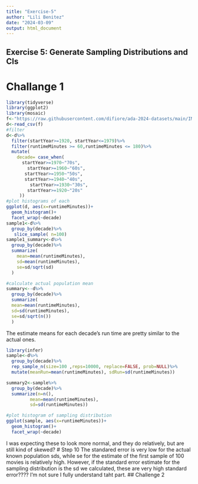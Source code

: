 ```yaml
---
title: "Exercise-5"
author: "Lili Benitez"
date: "2024-03-09"
output: html_document
---
```


## Exercise 5: Generate Sampling Distributions and CIs
# Challange 1

```r
library(tidyverse)
library(ggplot2)
library(mosaic)
f<-"https://raw.githubusercontent.com/difiore/ada-2024-datasets/main/IMDB-movies.csv"
d<-read_csv(f)
#filter
d<-d%>%
  filter(startYear>=1920, startYear<=1979)%>%
  filter(runtimeMinutes >= 60,runtimeMinutes <= 180)%>%
  mutate(
    decade= case_when(
      startYear>=1970~"70s",
        startYear>=1960~"60s", 
       startYear>=1950~"50s", 
       startYear>=1940~"40s", 
         startYear>=1930~"30s", 
        startYear>=1920~"20s"  
     ))
#plot histograms of each
ggplot(d, aes(x=runtimeMinutes))+
  geom_histogram()+
  facet_wrap(~decade)
sample1<-d%>%
  group_by(decade)%>%
   slice_sample( n=100)
sample1_summary<-d%>%
  group_by(decade)%>%
  summarize(
    mean=mean(runtimeMinutes), 
    sd=mean(runtimeMinutes), 
    se=sd/sqrt(sd)
  )

#calculate actual population mean
summary<--d%>%
  group_by(decade)%>%
  summarize(
  mean=mean(runtimeMinutes),
  sd=sd(runtimeMinutes), 
  se=sd/sqrt(n())
  )

```
The estimate means for each decade's run time are pretty similar to the actual ones. 
```r
library(infer)
sample<-d%>%
  group_by(decade)%>%
  rep_sample_n(size=100 ,reps=10000, replace=FALSE, prob=NULL)%>%
  mutate(meanRun=mean(runtimeMinutes), sdRun=sd(runtimeMinutes))

summary2<-sample%>%
  group_by(decade)%>%
  summarize(n=n(), 
         mean=mean(runtimeMinutes), 
         sd=sd(runtimeMinutes))

#plot histogram of sampling distribution
ggplot(sample, aes(x=runtimeMinutes))+
  geom_histogram()+
  facet_wrap(~decade)

```
I was expecting these to look more normal, and they do relatively, but are still kind of skewed? 
# Step 10
The standared error is very low for the actual known population sds, while se for the estimate of the first sample of 100 movies is relatively high. However, if the standard error estimate for the sampling distribution is the sd we calculated, these are very high standard error???? I'm not sure I fully understand taht part. 
## Challenge 2

